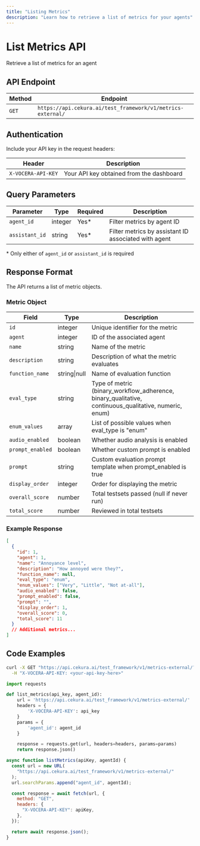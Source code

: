 ---
title: "Listing Metrics"
description: "Learn how to retrieve a list of metrics for your agents"
---

# List Metrics API

Retrieve a list of metrics for an agent

## API Endpoint

| Method | Endpoint                                                    |
| ------ | ----------------------------------------------------------- |
| `GET`  | `https://api.cekura.ai/test_framework/v1/metrics-external/` |

## Authentication

Include your API key in the request headers:

| Header             | Description                              |
| ------------------ | ---------------------------------------- |
| `X-VOCERA-API-KEY` | Your API key obtained from the dashboard |

## Query Parameters

| Parameter      | Type    | Required | Description                                          |
| -------------- | ------- | -------- | ---------------------------------------------------- |
| `agent_id`     | integer | Yes\*    | Filter metrics by agent ID                           |
| `assistant_id` | string  | Yes\*    | Filter metrics by assistant ID associated with agent |

\* Only either of `agent_id` or `assistant_id` is required

## Response Format

The API returns a list of metric objects.

### Metric Object

| Field            | Type         | Description                                                                                           |
| ---------------- | ------------ | ----------------------------------------------------------------------------------------------------- |
| `id`             | integer      | Unique identifier for the metric                                                                      |
| `agent`          | integer      | ID of the associated agent                                                                            |
| `name`           | string       | Name of the metric                                                                                    |
| `description`    | string       | Description of what the metric evaluates                                                              |
| `function_name`  | string\|null | Name of evaluation function                                                                           |
| `eval_type`      | string       | Type of metric (binary_workflow_adherence, binary_qualitative, continuous_qualitative, numeric, enum) |
| `enum_values`    | array        | List of possible values when eval_type is "enum"                                                      |
| `audio_enabled`  | boolean      | Whether audio analysis is enabled                                                                     |
| `prompt_enabled` | boolean      | Whether custom prompt is enabled                                                                      |
| `prompt`         | string       | Custom evaluation prompt template when prompt_enabled is true                                         |
| `display_order`  | integer      | Order for displaying the metric                                                                       |
| `overall_score`  | number       | Total testsets passed (null if never run)                                                             |
| `total_score`    | number       | Reviewed in total testsets                                                                            |

### Example Response

```json
[
  {
    "id": 1,
    "agent": 1,
    "name": "Annoyance level",
    "description": "How annoyed were they?",
    "function_name": null,
    "eval_type": "enum",
    "enum_values": ["Very", "Little", "Not at-all"],
    "audio_enabled": false,
    "prompt_enabled": false,
    "prompt": "",
    "display_order": 1,
    "overall_score": 0,
    "total_score": 11
  }
  // Additional metrics...
]
```

## Code Examples

<CodeGroup>

```bash Curl
curl -X GET "https://api.cekura.ai/test_framework/v1/metrics-external/?agent_id=1" \
  -H "X-VOCERA-API-KEY: <your-api-key-here>"
```

```python Python
import requests

def list_metrics(api_key, agent_id):
    url = 'https://api.cekura.ai/test_framework/v1/metrics-external/'
    headers = {
        'X-VOCERA-API-KEY': api_key
    }
    params = {
        'agent_id': agent_id
    }

    response = requests.get(url, headers=headers, params=params)
    return response.json()
```

```javascript JavaScript
async function listMetrics(apiKey, agentId) {
  const url = new URL(
    "https://api.cekura.ai/test_framework/v1/metrics-external/"
  );
  url.searchParams.append("agent_id", agentId);

  const response = await fetch(url, {
    method: "GET",
    headers: {
      "X-VOCERA-API-KEY": apiKey,
    },
  });

  return await response.json();
}
```

</CodeGroup>
